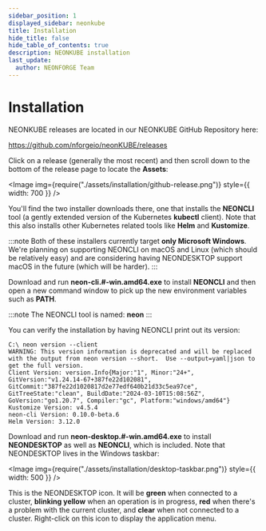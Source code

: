 ```yaml
---
sidebar_position: 1
displayed_sidebar: neonkube
title: Installation
hide_title: false
hide_table_of_contents: true
description: NEONKUBE installation
last_update:
  author: NEONFORGE Team
---
```



# Installation

NEONKUBE releases are located in our NEONKUBE GitHub Repository here:

https://github.com/nforgeio/neonKUBE/releases

Click on a release (generally the most recent) and then scroll down
to the bottom of the release page to locate the **Assets**:

<Image img={require("./assets/installation/github-release.png")} style={{ width: 700 }} />

You'll find the two installer downloads there, one that installs the **NEONCLI**
tool (a gently extended version of the Kubernetes **kubectl** client).  Note that
this also installs other Kubernetes related tools like **Helm** and **Kustomize**.

:::note
Both of these installers currently target **only Microsoft Windows**.  We're planning
on supporting NEONCLI on macOS and Linux (which should be relatively easy) and are
considering having NEONDESKTOP support macOS in the future (which will be harder).
:::

Download and run **neon-cli.#-win.amd64.exe** to install **NEONCLI** and then open a 
new command window to pick up the new environment variables such as **PATH**.

:::note
The NEONCLI tool is named: **neon**
:::

You can verify the installation by having NEONCLI print out its version:

```plain
C:\ neon version --client
WARNING: This version information is deprecated and will be replaced with the output from neon version --short.  Use --output=yaml|json to get the full version.
Client Version: version.Info{Major:"1", Minor:"24+", GitVersion:"v1.24.14-67+387fe22d102081", GitCommit:"387fe22d1020817d2e77edf640b21d33c5ea97ce", GitTreeState:"clean", BuildDate:"2024-03-10T15:08:56Z", GoVersion:"go1.20.7", Compiler:"gc", Platform:"windows/amd64"}
Kustomize Version: v4.5.4
neon-cli Version: 0.10.0-beta.6
Helm Version: 3.12.0
```

Download and run **neon-desktop.#-win.amd64.exe** to install **NEONDESKTOP** as
well as **NEONCLI**, which is included.  Note that NEONDESKTOP lives in the Windows
taskbar:

<Image img={require("./assets/installation/desktop-taskbar.png")} style={{ width: 500 }} />

This is the NEONDESKTOP icon.  It will be **green** when connected to a cluster, **blinking 
yellow** when an operation is in progress, **red** when there's a problem with the current
cluster, and **clear** when not connected to a cluster.  Right-click on this icon to display 
the application menu.
